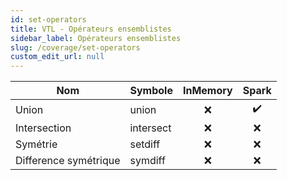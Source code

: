 ```yaml
---
id: set-operators
title: VTL - Opérateurs ensemblistes
sidebar_label: Opérateurs ensemblistes
slug: /coverage/set-operators
custom_edit_url: null
---
```


| Nom                   | Symbole   | InMemory |       Spark        |
| --------------------- | :-------- | :------: | :----------------: |
| Union                 | union     |   :x:    | :heavy_check_mark: |
| Intersection          | intersect |   :x:    |        :x:         |
| Symétrie              | setdiff   |   :x:    |        :x:         |
| Difference symétrique | symdiff   |   :x:    |        :x:         |
